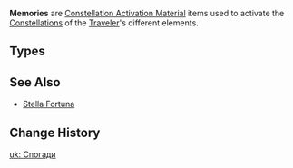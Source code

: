 {{Terminology Infobox
|image        = <gallery hideaddbutton="true">
Item Memory of Roving Gales.png|Anemo
Item Memory of Immovable Crystals.png|Geo
Item Memory of Violet Flash.png|Electro
</gallery>
|type         = Constellation Activation Materials
|type2        = Item Groups
}}
'''Memories''' are [[Constellation Activation Material]] items used to activate the [[Constellations]] of the [[Traveler]]'s different elements.

==Types==
{{Items by Category List|Memories}}

==See Also==
* [[Stella Fortuna]]

==Change History==
{{Change History|1.0}}

[[uk: Спогади]]
